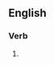 ==English==

===Verb===
{{head|en|verb form}}

# {{present participle of|contraindicate|lang=en|nocat=1}}